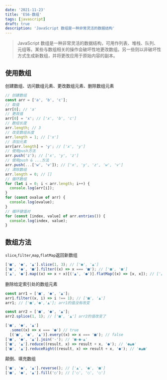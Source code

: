 ```yaml
---
date: '2021-11-23'
title: 'ES6-数组'
tags: [javascript]
draft: true
description: 'JavaScript 数组是一种非常灵活的数据结构'
---
```


> JavaScript 数组是一种非常灵活的数据结构，可用作列表、堆栈、队列、元组等。某些与数组相关的操作会破坏性地更改数组。另一些则以非破坏性方式生成新数组，并将更改应用于原始内容的副本。

## 使用数组

创建数组、访问数组元素、更改数组元素、删除数组元素

```javascript
// 创建数组
const arr = ['a', 'b', 'c'];
// 取值
arr[0]; // 'a'
// 更改值
arr[0] = 'x'; // ['x', 'b', 'c']
// 数组长度
arr.length; // 3
// 改变数组长度
arr.length = 1; // ['x']
// 添加元素
arr[arr.length] = 'y'; // ['x', 'y']
// 使用push方法
arr.push('z'); // ['x', 'y', 'z']
// 使用push & ...方法
arr.push(...['w', 'v']); // ['x', 'y', 'z', 'w', 'v']
// 清除数组
arr.length = 0; // []
// 循环数组
for (let i = 0; i < arr.length; i++) {
  console.log(arr[i]);
}
for (const ovalue of arr) {
  console.log(ovalue);
}
// 循环键值对
for (const [index, value] of arr.entries()) {
  console.log(index, value);
}
```

## 数组方法

`slice`,`filter`,`map`,`flatMap`返回新数组

```javascript
['■', '●', '▲'].slice(1, 3); // ['●', '▲']
['■', '●', '■'].filter((x) => x === '■'); // ['■', '■']
['▲', '●'].map((x) => x + x)[('▲', '●')].flatMap((x) => [x, x]); // ['▲', '▲', '●', '●']
```

删除给定索引处的数组元素

```javascript
const arr1 = ['■', '●', '▲'];
arr1.filter((x, i) => i !== 1); // ['■', '▲']
arr1; // ['■','●','▲']; arr1的值没有改变

const arr2 = ['■', '●', '▲'];
arr2.splice(1, 1); // ['■', '▲'] arr2的值改变了

['■', '●', '▲']
  .some((x) => x === '●') // true
  [('■', '●', '▲')].every((x) => x === '■'); // false
['■', '●', '▲'].join('-'); // '■-●-▲'
['■', '▲'].reduce((result, x) => result + x, '●'); // '●▲●'
['■', '▲'].reduceRight((result, x) => result + x, '●'); // '●▲■'
```

颠倒、填充数组

```javascript
['■', '●', '▲'].reverse(); // ['▲', '●', '■']
['■', '●', '▲'].fill('○'); // ['○', '○', '○']
```
